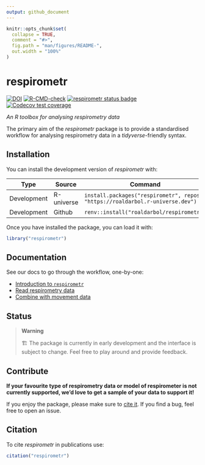 ```yaml
---
output: github_document
---
```


<!-- README.md is generated from README.Rmd. Please edit that file -->

```r
knitr::opts_chunk$set(
  collapse = TRUE,
  comment = "#>",
  fig.path = "man/figures/README-",
  out.width = "100%"
)
```

# respirometr

<!-- badges: start -->
[![DOI](https://zenodo.org/badge/773406370.svg)](https://zenodo.org/doi/10.5281/zenodo.13235277)
[![R-CMD-check](https://github.com/roaldarbol/respirometr/actions/workflows/R-CMD-check.yaml/badge.svg)](https://github.com/roaldarbol/respirometr/actions/workflows/R-CMD-check.yaml)
[![respirometr status
badge](https://roaldarbol.r-universe.dev/badges/respirometr)](https://roaldarbol.r-universe.dev)
[![Codecov test coverage](https://codecov.io/gh/roaldarbol/respirometr/graph/badge.svg)](https://app.codecov.io/gh/roaldarbol/respirometr)
<!-- badges: end -->

*An R toolbox for analysing respirometry data*

The primary aim of the *respirometr* package is to provide a standardised workflow for analysing respirometry data in a *tidyverse*-friendly syntax. 

## Installation

You can install the development version of *respirometr* with:

Type | Source | Command
---|---|-----------------------
Development | R-universe | `install.packages("respirometr", repos = "https://roaldarbol.r-universe.dev")`
Development | Github | `renv::install("roaldarbol/respirometr")`

Once you have installed the package, you can load it with:

```r
library("respirometr")
```

## Documentation

See our docs to go through the workflow, one-by-one:

- [Introduction to `respirometr`](https://www.roald-arboel.com/respirometr/articles/respirometr.html)
- [Read respirometry data](https://www.roald-arboel.com/respirometr/articles/read-licor.html)
- [Combine with movement data]()

## Status
> **Warning**
>
> 🏗️ The package is currently in early development and the interface is subject to change. Feel free to play around and provide feedback.


## Contribute

**If your favourite type of respirometry data or model of respirometer is not currently supported, we'd love to get a sample of your data to support it!** 

If you enjoy the package, please make sure to [cite it](#citation). If you find a bug, feel free to open an issue.

<!-- ## Acknowledgements -->

<!-- *animovement* is all about the data, and we are deeply grateful for all those who have shared data with us to implement and test our code. Thank you! -->

<!-- - [Stan Edwards](): Trackball with optical flow, free. -->
<!-- - [Estelle Moubarak](): Trackball with optical flow, fixed. -->
<!-- - [Maria Cozan](): Treadmill with rotary encoder. -->
<!-- - [Violette Chiara](): AnimalTA -->

## Citation {#citation}

To cite *respirometr* in publications use:

```r
citation("respirometr")
```
